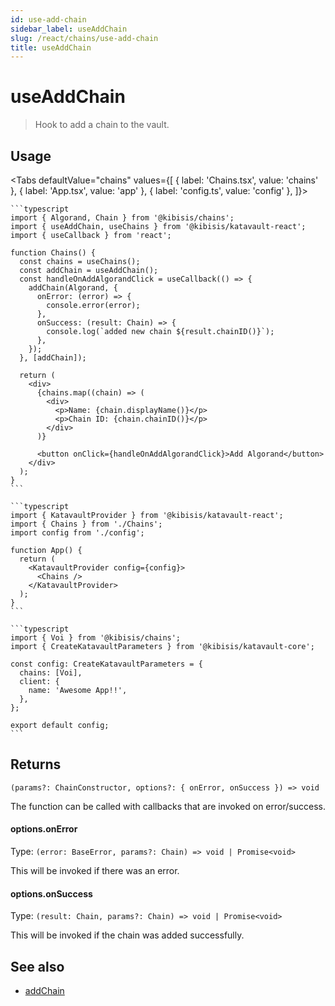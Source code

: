 ```yaml
---
id: use-add-chain
sidebar_label: useAddChain
slug: /react/chains/use-add-chain
title: useAddChain
---
```



<!-- components -->

# useAddChain

> Hook to add a chain to the vault.

<SectionBreak />

## Usage

<Tabs
  defaultValue="chains"
  values={[
    { label: 'Chains.tsx', value: 'chains' },
    { label: 'App.tsx', value: 'app' },
    { label: 'config.ts', value: 'config' },
  ]}>
  <TabItem value="chains">

    ```typescript
    import { Algorand, Chain } from '@kibisis/chains';
    import { useAddChain, useChains } from '@kibisis/katavault-react';
    import { useCallback } from 'react';

    function Chains() {
      const chains = useChains();
      const addChain = useAddChain();
      const handleOnAddAlgorandClick = useCallback(() => {
        addChain(Algorand, {
          onError: (error) => {
            console.error(error);
          },
          onSuccess: (result: Chain) => {
            console.log(`added new chain ${result.chainID()}`);
          },
        });
      }, [addChain]);

      return (
        <div>
          {chains.map((chain) => (
            <div>
              <p>Name: {chain.displayName()}</p>
              <p>Chain ID: {chain.chainID()}</p>
            </div>
          )}

          <button onClick={handleOnAddAlgorandClick}>Add Algorand</button>
        </div>
      );
    }
    ```

  </TabItem>
  <TabItem value="app">

    ```typescript
    import { KatavaultProvider } from '@kibisis/katavault-react';
    import { Chains } from './Chains';
    import config from './config';

    function App() {
      return (
        <KatavaultProvider config={config}>
          <Chains />
        </KatavaultProvider>
      );
    }
    ```

  </TabItem>
  <TabItem value="config">

    ```typescript
    import { Voi } from '@kibisis/chains';
    import { CreateKatavaultParameters } from '@kibisis/katavault-core';

    const config: CreateKatavaultParameters = {
      chains: [Voi],
      client: {
        name: 'Awesome App!!',
      },
    };

    export default config;
    ```

  </TabItem>
</Tabs>

<SectionBreak />

## Returns

`(params?: ChainConstructor, options?: { onError, onSuccess }) => void`

The function can be called with callbacks that are invoked on error/success.

#### options.onError

Type: `(error: BaseError, params?: Chain) => void | Promise<void>`

This will be invoked if there was an error.

#### options.onSuccess

Type: `(result: Chain, params?: Chain) => void | Promise<void>`

This will be invoked if the chain was added successfully.

## See also

* [addChain](02-core/03-api/03-chains/02-add-chain.mdx)

